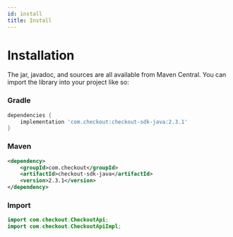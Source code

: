 ```yaml
---
id: install
title: Install
---
```



# Installation

The jar, javadoc, and sources are all available from <Link to="https://search.maven.org/artifact/com.checkout/checkout-sdk-java">Maven Central</Link>. You can import the library into your project like so:

### Gradle

```groovy
dependencies {
    implementation 'com.checkout:checkout-sdk-java:2.3.1'
}
```

### Maven

```xml
<dependency>
    <groupId>com.checkout</groupId>
    <artifactId>checkout-sdk-java</artifactId>
    <version>2.3.1</version>
</dependency>
```

### Import

```java
import com.checkout.CheckoutApi;
import com.checkout.CheckoutApiImpl;
```
